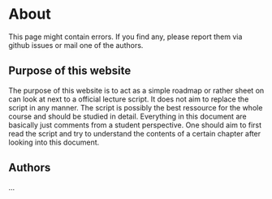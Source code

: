 
# About

 
<Callout type="warning" emoji="⚠️">
  This page might contain errors. If you find any, please report them via github issues or mail one of the authors.
</Callout>

## Purpose of this website
The purpose of this website is to act as a simple roadmap or rather sheet on can look at next to a official lecture script. It does not aim to replace the script in any manner. The script is possibly the best ressource for the whole course and should be studied in detail.
Everything in this document are basically just comments from a student perspective. One should aim to first read the script and try to understand the contents of a certain chapter after looking into this document.


## Authors
... 